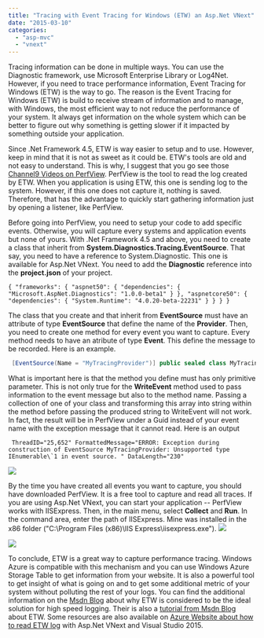 ```yaml
---
title: "Tracing with Event Tracing for Windows (ETW) an Asp.Net VNext"
date: "2015-03-10"
categories: 
  - "asp-mvc"
  - "vnext"
---
```


Tracing information can be done in multiple ways. You can use the Diagnostic framework, use Microsoft Enterprise Library or Log4Net. However, if you need to trace performance information, Event Tracing for Windows (ETW) is the way to go. The reason is the Event Tracing for Windows (ETW) is build to receive stream of information and to manage, with Windows, the most efficient way to not reduce the performance of your system. It always get information on the whole system which can be better to figure out why something is getting slower if it impacted by something outside your application.

Since .Net Framework 4.5, ETW is way easier to setup and to use. However, keep in mind that it is not as sweet as it could be. ETW's tools are old and not easy to understand. This is why, I suggest that you go see those [Channel9 Videos on PerfView](http://channel9.msdn.com/series/PerfView-tutorial "PerfView Channel9"). PerfView is the tool to read the log created by ETW. When you application is using ETW, this one is sending log to the system. However, if this one does not capture it, nothing is saved. Therefore, that has the advantage to quickly start gathering information just by opening a listener, like PerfView.

Before going into PerfView, you need to setup your code to add specific events. Otherwise, you will capture every systems and application events but none of yours. With .Net Framework 4.5 and above, you need to create a class that inherit from **System.Diagnostics.Tracing.EventSource**. That say, you need to have a reference to System.Diagnostic. This one is available for Asp.Net VNext. You need to add the **Diagnostic** reference into the **project.json** of your project.

``` 
{ "frameworks": { "aspnet50": { "dependencies": { "Microsoft.AspNet.Diagnostics": "1.0.0-beta1" } }, "aspnetcore50": { "dependencies": { "System.Runtime": "4.0.20-beta-22231" } } } } 
``` 

The class that you create and that inherit from **EventSource** must have an attribute of type **EventSource** that define the name of the **Provider**. Then, you need to create one method for every event you want to capture. Every method needs to have an atribute of type **Event**. This define the message to be recorded. Here is an example.


```csharp
 [EventSource(Name = "MyTracingProvider")] public sealed class MyTracingProviderEventSource : EventSource { [Event(1, Message = "Method '{1}' begin", Level = EventLevel.Informational)] public void MethodCallBegin(string methodName) { if (this.IsEnabled()) { WriteEvent(1, methodName); } } } 
```

What is important here is that the method you define must has only primitive parameter. This is not only true for the **WriteEvent** method used to pass information to the event message but also to the method name. Passing a collection of one of your class and transforming this array into string within the method before passing the produced string to WriteEvent will not work. In fact, the result will be in PerfView under a Guid instead of your event name with the exception message that it cannot read. Here is an output 
``` 
 ThreadID="25,652" FormattedMessage="ERROR: Exception during construction of EventSource MyTracingProvider: Unsupported type IEnumerable\`1 in event source. " DataLength="230" 
``` 
 ![](images/PerfViewErrorParameters-400x229.png)

By the time you have created all events you want to capture, you should have downloaded PerfView. It is a free tool to capture and read all traces. If you are using Asp.Net VNext, you can start your application -- PerfView works with IISExpress. Then, in the main menu, select **Collect** and **Run**. In the command area, enter the path of IISExpress. Mine was installed in the x86 folder ("C:\\Program Files (x86)\\IIS Express\\iisexpress.exe"). ![](images/PerfViewCommand-400x218.png)

![](images/Events-400x185.png)

To conclude, ETW is a great way to capture performance tracing. Windows Azure is compatible with this mechanism and you can use Windows Azure Storage Table to get information from your website. It is also a powerful tool to get insight of what is going on and to get some additional metric of your system without polluting the rest of your logs. You can find the additional information on the [Msdn Blog](http://blogs.msdn.com/b/vancem/archive/2012/08/13/windows-high-speed-logging-etw-in-c-net-using-system-diagnostics-tracing-eventsource.aspx) about why ETW is considered to be the ideal solution for high speed logging. Their is also a [tutorial from Msdn Blog](http://blogs.msdn.com/b/vancem/archive/2012/07/09/logging-your-own-etw-events-in-c-system-diagnostics-tracing-eventsource.aspx) about ETW. Some resources are also available on [Azure Website about how to read ETW log](http://azure.microsoft.com/blog/2014/11/12/announcing-azure-sdk-2-5-for-net-and-visual-studio-2015-preview/) with Asp.Net VNext and Visual Studio 2015.
